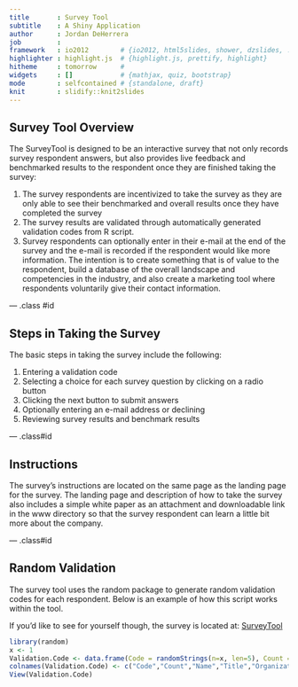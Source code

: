 ```yaml
---
title       : Survey Tool
subtitle    : A Shiny Application
author      : Jordan DeHerrera
job         : 
framework   : io2012        # {io2012, html5slides, shower, dzslides, ...}
highlighter : highlight.js  # {highlight.js, prettify, highlight}
hitheme     : tomorrow      # 
widgets     : []            # {mathjax, quiz, bootstrap}
mode        : selfcontained # {standalone, draft}
knit        : slidify::knit2slides
---
```


## Survey Tool Overview

The SurveyTool is designed to be an interactive survey that not only records survey respondent answers, but also provides live feedback and benchmarked results to the respondent once they are finished taking the survey:

1. The survey respondents are incentivized to take the survey as they are only able to see their benchmarked and overall results once they have completed the survey
2. The survey results are validated through automatically generated validation codes from R script.
3. Survey respondents can optionally enter in their e-mail at the end of the survey and the e-mail is recorded if the respondent would like more information.  The intention is to create something that is of value to the respondent, build a database of the overall landscape and competencies in the industry, and also create a marketing tool where respondents voluntarily give their contact information.

--- .class #id 

## Steps in Taking the Survey

The basic steps in taking the survey include the following:

1. Entering a validation code
2. Selecting a choice for each survey question by clicking on a radio button
3. Clicking the next button to submit answers
4. Optionally entering an e-mail address or declining
5. Reviewing survey results and benchmark results

--- .class#id

## Instructions

The survey's instructions are located on the same page as the landing page for the survey.  The landing page and description of how to take the survey also includes a simple white paper as an attachment and downloadable link in the www directory so that the survey respondent can learn a little bit more about the company.

--- .class#id

## Random Validation

The survey tool uses the random package to generate random validation codes for each respondent.  Below is an example of how this script works within the tool.

If you'd like to see for yourself though, the survey is located at:  [SurveyTool](http://www.verasite.net/coursera)

```r
library(random)
x <- 1
Validation.Code <- data.frame(Code = randomStrings(n=x, len=5), Count = rep(0,x), Name = rep("",x), Title = rep("",x), Organization = rep("",x), ResponseNo = rep(0,x))
colnames(Validation.Code) <- c("Code","Count","Name","Title","Organization", "ResponseNo")
View(Validation.Code)
```
